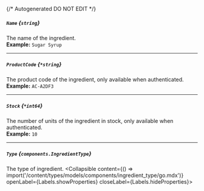 {/* Autogenerated DO NOT EDIT  */}

##### `Name` *{`string`}*
The name of the ingredient.
<br/>
**Example:** `Sugar Syrup`

---
##### `ProductCode` *{`*string`}*
The product code of the ingredient, only available when authenticated.
<br/>
**Example:** `AC-A2DF3`

---
##### `Stock` *{`*int64`}*
The number of units of the ingredient in stock, only available when authenticated.
<br/>
**Example:** `10`

---
##### `Type` *{`components.IngredientType`}*
The type of ingredient.
<Collapsible content={() => import('/content/types/models/components/ingredient_type/go.mdx')} openLabel={Labels.showProperties} closeLabel={Labels.hideProperties}>
</Collapsible>


